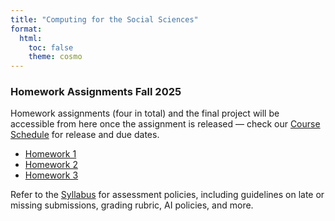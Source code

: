 ```yaml
---
title: "Computing for the Social Sciences"
format:
  html:
    toc: false
    theme: cosmo
---
```


### Homework Assignments Fall 2025

<div class="my-4"></div>

Homework assignments (four in total) and the final project will be accessible from here once the assignment is released — check our [Course Schedule](../lectures/index.qmd) for release and due dates.

- [Homework 1](hw01.qmd)
- [Homework 2](hw02.qmd)
- [Homework 3](hw03.qmd)

<!--
- [Homework 4](hw02.qmd)
-->

Refer to the [Syllabus](../syllabus.qmd) for assessment policies, including guidelines on late or missing submissions, grading rubric, AI policies, and more.